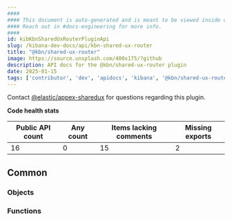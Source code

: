 ```yaml
---
####
#### This document is auto-generated and is meant to be viewed inside our experimental, new docs system.
#### Reach out in #docs-engineering for more info.
####
id: kibKbnSharedUxRouterPluginApi
slug: /kibana-dev-docs/api/kbn-shared-ux-router
title: "@kbn/shared-ux-router"
image: https://source.unsplash.com/400x175/?github
description: API docs for the @kbn/shared-ux-router plugin
date: 2025-01-15
tags: ['contributor', 'dev', 'apidocs', 'kibana', '@kbn/shared-ux-router']
---
```




Contact [@elastic/appex-sharedux](https://github.com/orgs/elastic/teams/appex-sharedux) for questions regarding this plugin.

**Code health stats**

| Public API count  | Any count | Items lacking comments | Missing exports |
|-------------------|-----------|------------------------|-----------------|
| 16 | 0 | 15 | 2 |

## Common

### Objects
<DocDefinitionList data={kbnSharedUxRouterObj.common.objects}/>

### Functions
<DocDefinitionList data={kbnSharedUxRouterObj.common.functions}/>

